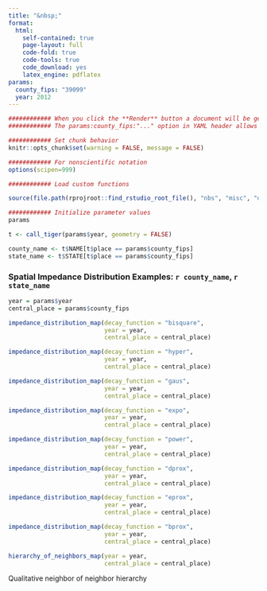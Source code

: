 ```yaml
---
title: "&nbsp;"
format:
  html:
    self-contained: true
    page-layout: full
    code-fold: true
    code-tools: true
    code_download: yes
    latex_engine: pdflatex
params:
  county_fips: "39099"
  year: 2012
---
```


```r

############ When you click the **Render** button a document will be generated that includes both content as well as the output of any embedded R code chunks within the document.
############ The params:county_fips:"..." option in YAML header allows the user to select a county for the notebook to analyze  

############ Set chunk behavior 
knitr::opts_chunk$set(warning = FALSE, message = FALSE) 

############ For nonscientific notation
options(scipen=999)

############ Load custom functions

source(file.path(rprojroot::find_rstudio_root_file(), "nbs", "misc", "depreciate", "r_visualization_functions.R"))

############ Initialize parameter values
params

t <- call_tiger(params$year, geometry = FALSE)

county_name <- t$NAME[t$place == params$county_fips]
state_name <- t$STATE[t$place == params$county_fips]

```


::: panel-tabset

### Spatial Impedance Distribution Examples: `r county_name`, `r state_name`

```r
year = params$year
central_place = params$county_fips
```

```r
impedance_distribution_map(decay_function = "bisquare", 
                           year = year,
                           central_place = central_place)
```




```r
impedance_distribution_map(decay_function = "hyper",
                           year = year,
                           central_place = central_place)
```

```r
impedance_distribution_map(decay_function = "gaus",
                           year = year,
                           central_place = central_place)
```

```r
impedance_distribution_map(decay_function = "expo",
                           year = year,
                           central_place = central_place)
```

```r
impedance_distribution_map(decay_function = "power",
                           year = year,
                           central_place = central_place)
```

```r
impedance_distribution_map(decay_function = "dprox",
                           year = year,
                           central_place = central_place)
```

```r
impedance_distribution_map(decay_function = "eprox",
                           year = year,
                           central_place = central_place)
```

```r
impedance_distribution_map(decay_function = "bprox",
                           year = year,
                           central_place = central_place)
```

```r
hierarchy_of_neighbors_map(year = year,
                           central_place = central_place)
```

Qualitative neighbor of neighbor hierarchy



:::




